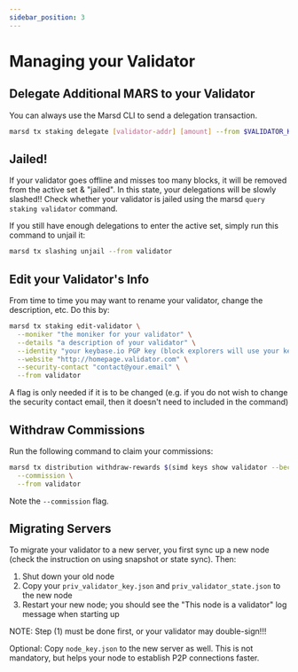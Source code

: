 ```yaml
---
sidebar_position: 3
---
```


# Managing your Validator

## Delegate Additional MARS to your Validator

You can always use the Marsd CLI to send a delegation transaction.

```bash
marsd tx staking delegate [validator-addr] [amount] --from $VALIDATOR_KEY_NAME --keyring-backend=file --yes --node=tcp://localhost:26657
```

## Jailed!
If your validator goes offline and misses too many blocks, it will be removed from the active set & "jailed". In this state, your delegations will be slowly slashed!! Check whether your validator is jailed using the marsd `query staking validator` command.

If you still have enough delegations to enter the active set, simply run this command to unjail it:

```bash
marsd tx slashing unjail --from validator
```

## Edit your Validator's Info

From time to time you may want to rename your validator, change the description, etc. Do this by:

```bash
marsd tx staking edit-validator \
  --moniker "the moniker for your validator" \
  --details "a description of your validator" \
  --identity "your keybase.io PGP key (block explorers will use your keybase pfp)" \
  --website "http://homepage.validator.com" \
  --security-contact "contact@your.email" \
  --from validator
```

A flag is only needed if it is to be changed (e.g. if you do not wish to change the security contact email, then it doesn't need to included in the command)

## Withdraw Commissions

Run the following command to claim your commissions:

```bash
marsd tx distribution withdraw-rewards $(simd keys show validator --bech val --address) \
  --commission \
  --from validator
```
Note the `--commission` flag.

## Migrating Servers

To migrate your validator to a new server, you first sync up a new node (check the instruction on using snapshot or state sync). Then:

1. Shut down your old node
2. Copy your `priv_validator_key.json` and `priv_validator_state.json` to the new node
3. Restart your new node; you should see the "This node is a validator" log message when starting up

NOTE: Step (1) must be done first, or your validator may double-sign!!!

Optional: Copy `node_key.json` to the new server as well. This is not mandatory, but helps your node to establish P2P connections faster.
